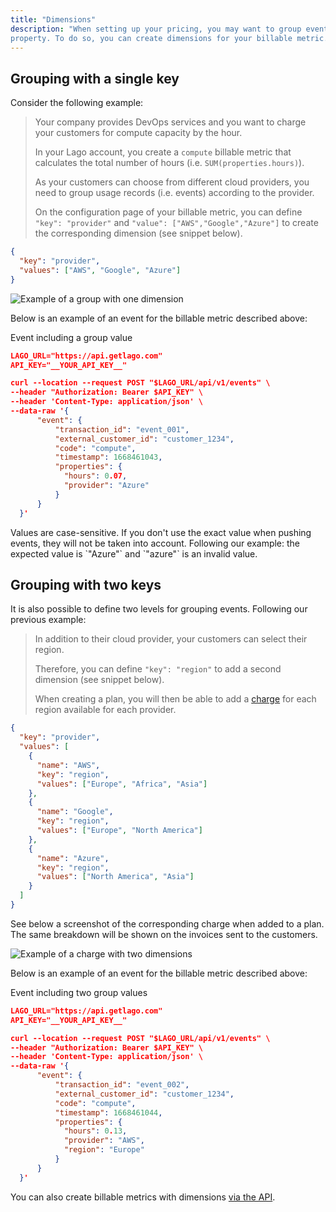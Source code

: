 ```yaml
---
title: "Dimensions"
description: "When setting up your pricing, you may want to group events according to their
property. To do so, you can create dimensions for your billable metric."
---
```


## Grouping with a single key[](#grouping-with-a-single-key "Direct link to heading")

Consider the following example:

> Your company provides DevOps services and you want to charge your customers
> for compute capacity by the hour.
>
> In your Lago account, you create a `compute` billable metric that calculates
> the total number of hours (i.e. `SUM(properties.hours)`).
>
> As your customers can choose from different cloud providers, you need to group
> usage records (i.e. events) according to the provider.
>
> On the configuration page of your billable metric, you can define
> `"key": "provider"` and `"value": ["AWS","Google","Azure"]` to create the
> corresponding dimension (see snippet below).

```json JSON snippet for one dimension
{
  "key": "provider",
  "values": ["AWS", "Google", "Azure"]
}
```

![Example of a group with one dimension](/images/dimensions-ae7422204710e5425289d69b7403a43c.png)

Below is an example of an event for the billable metric described above:

Event including a group value

```json Event including a group value
LAGO_URL="https://api.getlago.com"
API_KEY="__YOUR_API_KEY__"

curl --location --request POST "$LAGO_URL/api/v1/events" \
--header "Authorization: Bearer $API_KEY" \
--header 'Content-Type: application/json' \
--data-raw '{
      "event": {
          "transaction_id": "event_001",
          "external_customer_id": "customer_1234",
          "code": "compute",
          "timestamp": 1668461043,
          "properties": {
            "hours": 0.07,
            "provider": "Azure"
          }
      }
  }'
```

<Warning>
  Values are case-sensitive. If you don't use the exact value when pushing
  events, they will not be taken into account. Following our example: the
  expected value is `"Azure"` and `"azure"` is an invalid value.
</Warning>

## Grouping with two keys[](#grouping-with-two-keys "Direct link to heading")

It is also possible to define two levels for grouping events. Following our
previous example:

> In addition to their cloud provider, your customers can select their region.
>
> Therefore, you can define `"key": "region"` to add a second dimension (see
> snippet below).
>
> When creating a plan, you will then be able to add a
> [charge](/docs/guide/plans/charges) for each region available for each
> provider.

```json JSON snippet for two dimensions
{
  "key": "provider",
  "values": [
    {
      "name": "AWS",
      "key": "region",
      "values": ["Europe", "Africa", "Asia"]
    },
    {
      "name": "Google",
      "key": "region",
      "values": ["Europe", "North America"]
    },
    {
      "name": "Azure",
      "key": "region",
      "values": ["North America", "Asia"]
    }
  ]
}
```

See below a screenshot of the corresponding charge when added to a plan. The
same breakdown will be shown on the invoices sent to the customers.

![Example of a charge with two dimensions](/images/dimensions-charges-68fc250c4d337e8770fe8e8f0146fcdd.png)

Below is an example of an event for the billable metric described above:

Event including two group values

```json Event including two group values
LAGO_URL="https://api.getlago.com"
API_KEY="__YOUR_API_KEY__"

curl --location --request POST "$LAGO_URL/api/v1/events" \
--header "Authorization: Bearer $API_KEY" \
--header 'Content-Type: application/json' \
--data-raw '{
      "event": {
          "transaction_id": "event_002",
          "external_customer_id": "customer_1234",
          "code": "compute",
          "timestamp": 1668461044,
          "properties": {
            "hours": 0.13,
            "provider": "AWS",
            "region": "Europe"
          }
      }
  }'

```

You can also create billable metrics with dimensions
[via the API](/docs/api/billable%5Fmetrics/create-billable-metric).

